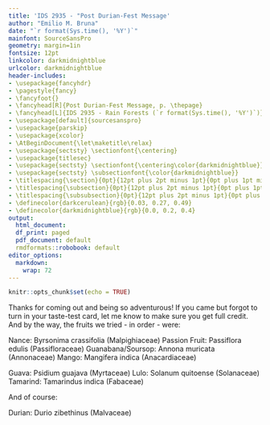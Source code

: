 ```yaml
---
title: 'IDS 2935 - "Post Durian-Fest Message'
author: "Emilio M. Bruna"
date: "`r format(Sys.time(), '%Y')`"
mainfont: SourceSansPro
geometry: margin=1in
fontsize: 12pt
linkcolor: darkmidnightblue
urlcolor: darkmidnightblue
header-includes:
- \usepackage{fancyhdr}
- \pagestyle{fancy}
- \fancyfoot{}
- \fancyhead[R]{Post Durian-Fest Message, p. \thepage}
- \fancyhead[L]{IDS 2935 - Rain Forests (`r format(Sys.time(), '%Y')`)}
- \usepackage[default]{sourcesanspro}
- \usepackage{parskip}
- \usepackage{xcolor}
- \AtBeginDocument{\let\maketitle\relax}
- \usepackage{sectsty} \sectionfont{\centering}
- \usepackage{titlesec}
- \usepackage{sectsty} \sectionfont{\centering\color{darkmidnightblue}}
- \usepackage{sectsty} \subsectionfont{\color{darkmidnightblue}}
- \titlespacing{\section}{0pt}{12pt plus 2pt minus 1pt}{0pt plus 1pt minus 1pt}
- \titlespacing{\subsection}{0pt}{12pt plus 2pt minus 1pt}{0pt plus 1pt minus 1pt}
- \titlespacing{\subsubsection}{0pt}{12pt plus 2pt minus 1pt}{0pt plus 1pt minus 1pt}
- \definecolor{darkcerulean}{rgb}{0.03, 0.27, 0.49}
- \definecolor{darkmidnightblue}{rgb}{0.0, 0.2, 0.4}
output:
  html_document:
  df_print: paged
  pdf_document: default
  rmdformats::robobook: default
editor_options: 
  markdown: 
    wrap: 72
---
```


```r
knitr::opts_chunk$set(echo = TRUE)
```

Thanks for coming out and being so adventurous! If you came but forgot to turn in your taste-test card, let me know to make sure you get full credit. And by the way, the fruits we tried - in order - were:

Nance: Byrsonima crassifolia (Malpighiaceae)
Passion Fruit: Passiflora edulis (Passifloraceae)
Guanabana/Soursop: Annona muricata (Annonaceae)
Mango: Mangifera indica (Anacardiaceae)

Guava: Psidium guajava (Myrtaceae)
Lulo: Solanum quitoense (Solanaceae)
Tamarind: Tamarindus indica (Fabaceae)




And of course:

Durian: Durio zibethinus (Malvaceae) 